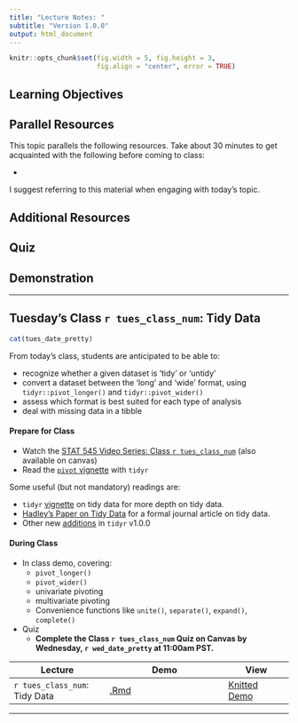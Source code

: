 ```yaml
---
title: "Lecture Notes: "
subtitle: "Version 1.0.0"
output: html_document
---
```


```r
knitr::opts_chunk$set(fig.width = 5, fig.height = 3, 
                      fig.align = "center", error = TRUE)
```


## Learning Objectives


## Parallel Resources

This topic parallels the following resources. Take about 30 minutes to get acquainted with the following before coming to class:

- 

I suggest referring to this material when engaging with today's topic.

## Additional Resources



## Quiz



## Demonstration


----- 

<!-- ******TUESDAY'S CLASS****** -->

## Tuesday's Class `r tues_class_num`: Tidy Data

```r
cat(tues_date_pretty)
```

From today's class, students are anticipated to be able to:

- recognize whether a given dataset is 'tidy' or 'untidy'
- convert a dataset between the 'long' and 'wide' format, using `tidyr::pivot_longer()` and `tidyr::pivot_wider()`
- assess which format is best suited for each type of analysis
- deal with missing data in a tibble

#### Prepare for Class

- Watch the [STAT 545 Video Series: Class `r tues_class_num`](https://youtu.be/qivE6exNsZI) (also available on canvas)
- Read the [`pivot` vignette](https://tidyr.tidyverse.org/articles/pivot.html) with `tidyr`

Some useful (but not mandatory) readings are:

- `tidyr` [vignette](https://cran.r-project.org/web/packages/tidyr/vignettes/tidy-data.html) on tidy data for more depth on tidy data.
- [Hadley's Paper on Tidy Data](https://vita.had.co.nz/papers/tidy-data.pdf) for a formal journal article on tidy data.
- Other new [additions](https://www.tidyverse.org/articles/2019/09/tidyr-1-0-0/) in `tidyr` v1.0.0

#### During Class

- In class demo, covering:
  - `pivot_longer()`
  - `pivot_wider()`
  - univariate pivoting 
  - multivariate pivoting
  - Convenience functions like `unite()`, `separate()`, `expand()`, `complete()`
- Quiz
  - **Complete the Class `r tues_class_num` Quiz on Canvas by Wednesday, `r wed_date_pretty` at 11:00am PST.**

| Lecture | Demo | View |
|---------|-----------|------|
| `r tues_class_num`: Tidy Data | [.Rmd](https://raw.githubusercontent.com/UBC-STAT/stat545.stat.ubc.ca/master/content/demonstrations/demo8a-tidyr.Rmd) | [Knitted Demo](/demonstrations/demo8a-tidyr) |


-----
